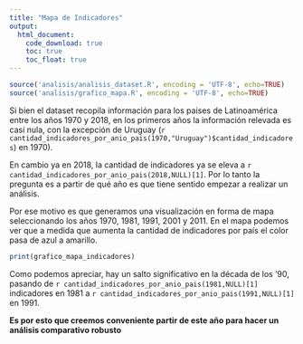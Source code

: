 ---
title: "Mapa de Indicadores"
output: 
  html_document:
    code_download: true
    toc: true
    toc_float: true
---

```{r carga, include=FALSE}
source('analisis/analisis_dataset.R', encoding = 'UTF-8', echo=TRUE)
source('analisis/grafico_mapa.R', encoding = 'UTF-8', echo=TRUE)
```

Si bien el dataset recopila información para los paises de Latinoamérica entre los años 1970 y 2018, en los primeros años la información relevada es casi nula, con la excepción de Uruguay 
(`r cantidad_indicadores_por_anio_pais(1970,"Uruguay")$cantidad_indicadores `) en 1970).

En cambio ya en 2018, la cantidad de indicadores ya se eleva a `r cantidad_indicadores_por_anio_pais(2018,NULL)[1]`. Por lo tanto la pregunta es a partir de qué año es que tiene sentido empezar a realizar un análisis.

Por ese motivo es que generamos una visualización en forma de mapa seleccionando los años 1970, 1981, 1991, 2001 y 2011. En el mapa podemos ver que a medida que aumenta la cantidad de indicadores por país el color pasa de azul a amarillo.




```{r}
print(grafico_mapa_indicadores)
```

Como podemos apreciar, hay un salto significativo en la década de los '90, pasando de `r cantidad_indicadores_por_anio_pais(1981,NULL)[1]` indicadores en 1981 a `r cantidad_indicadores_por_anio_pais(1991,NULL)[1]` en 1991.

**Es por esto que creemos conveniente partir de este año para hacer un análisis comparativo robusto**